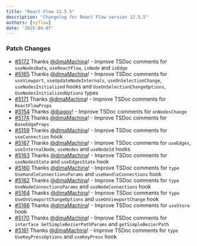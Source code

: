 ```yaml
---
title: "React Flow 12.5.5"
description: "Changelog for React Flow version 12.5.5"
authors: [xyflow]
date: '2025-04-07'
---
```

### Patch Changes
-   [#5172](https://github.com/xyflow/xyflow/pull/5172) Thanks [@dimaMachina](https://github.com/dimaMachina)! - Improve TSDoc comments for `useNodesData`, `useReactFlow`, `isNode` and `isEdge`
-   [#5165](https://github.com/xyflow/xyflow/pull/5165) Thanks [@dimaMachina](https://github.com/dimaMachina)! - Improve TSDoc comments for `useViewport`, `useUpdateNodeInternals`, `useOnSelectionChange`, `useNodesInitialized` hooks and `UseOnSelectionChangeOptions`, `UseNodesInitializedOptions` types
-   [#5171](https://github.com/xyflow/xyflow/pull/5171) Thanks [@dimaMachina](https://github.com/dimaMachina)! - Improve TSDoc comments for `ReactFlowProps`
-   [#5154](https://github.com/xyflow/xyflow/pull/5154) Thanks [@ibagov](https://github.com/ibagov)! - Improve TSDoc comments for `onNodesChange`
-   [#5174](https://github.com/xyflow/xyflow/pull/5174) Thanks [@dimaMachina](https://github.com/dimaMachina)! - Improve TSDoc comments for `BaseEdgeProps`
-   [#5159](https://github.com/xyflow/xyflow/pull/5159) Thanks [@dimaMachina](https://github.com/dimaMachina)! - Improve TSDoc comments for `useConnection` hook
-   [#5167](https://github.com/xyflow/xyflow/pull/5167) Thanks [@dimaMachina](https://github.com/dimaMachina)! - Improve TSDoc comments for `useEdges`, `useInternalNode`, `useNodes` and `useNodeId` hooks
-   [#5163](https://github.com/xyflow/xyflow/pull/5163) Thanks [@dimaMachina](https://github.com/dimaMachina)! - Improve TSDoc comments for `useNodesState` and `useEdgesState` hook
-   [#5160](https://github.com/xyflow/xyflow/pull/5160) Thanks [@dimaMachina](https://github.com/dimaMachina)! - Improve TSDoc comments for `type UseHandleConnectionsParams` and `useHandleConnections` hook
-   [#5162](https://github.com/xyflow/xyflow/pull/5162) Thanks [@dimaMachina](https://github.com/dimaMachina)! - Improve TSDoc comments for `type UseNodeConnectionsParams` and `useNodeConnections` hook
-   [#5164](https://github.com/xyflow/xyflow/pull/5164) Thanks [@dimaMachina](https://github.com/dimaMachina)! - Improve TSDoc comments for `type UseOnViewportChangeOptions` and `useOnViewportChange` hook
-   [#5166](https://github.com/xyflow/xyflow/pull/5166) Thanks [@dimaMachina](https://github.com/dimaMachina)! - Improve TSDoc comments for `useStore` hook
-   [#5170](https://github.com/xyflow/xyflow/pull/5170) Thanks [@dimaMachina](https://github.com/dimaMachina)! - Improve TSDoc comments for `interface GetSimpleBezierPathParams` and `getSimpleBezierPath`
-   [#5161](https://github.com/xyflow/xyflow/pull/5161) Thanks [@dimaMachina](https://github.com/dimaMachina)! - Improve TSDoc comments for `type UseKeyPressOptions` and `useKeyPress` hook

